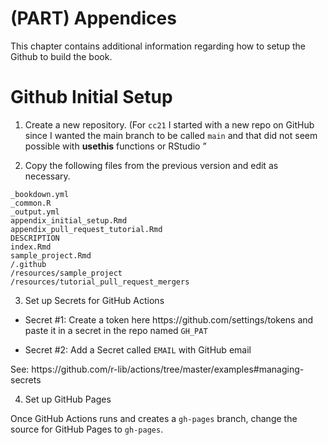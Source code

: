 # (PART) Appendices {-}

This chapter contains additional information regarding how to setup the Github to build the book. 

# Github Initial Setup

1. Create a new repository. (For `cc21` I started with a new repo on GitHub since I wanted the main branch to be called `main` and that did not seem possible with **usethis** functions or RStudio "

2. Copy the following files from the previous version and edit as necessary.

```
_bookdown.yml
_common.R
_output.yml
appendix_initial_setup.Rmd
appendix_pull_request_tutorial.Rmd
DESCRIPTION               
index.Rmd                       
sample_project.Rmd
/.github
/resources/sample_project
/resources/tutorial_pull_request_mergers
```

3. Set up Secrets for GitHub Actions

* Secret #1: Create a token here https://github.com/settings/tokens and paste it in a secret in the repo named `GH_PAT`

* Secret #2: Add a Secret called `EMAIL` with GitHub email

See: https://github.com/r-lib/actions/tree/master/examples#managing-secrets


4. Set up GitHub Pages

Once GitHub Actions runs and creates a `gh-pages` branch, change the source for GitHub Pages to `gh-pages`.
